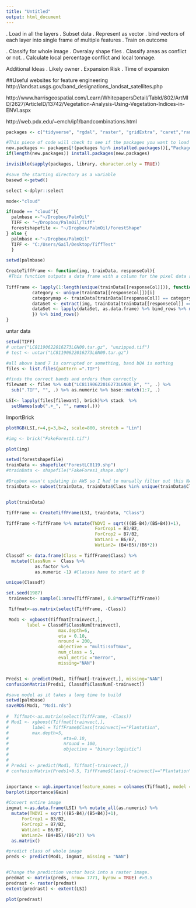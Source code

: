 ```yaml
---
title: "Untitled"
output: html_document
---
```



. Load in all the layers
. Subset data
. Represent as vector
. bind vectors of each layer into single frame of multiple features
. Train on outcome

. Classify for whole image
. Overalay shape files
. Classify areas as conflict or not.
. Calculate local percentage conflict and local tonnage.

Additional Ideas
. Likely owner
. Expansion Risk
. Time of expansion

##Useful websites for feature engineering
http://landsat.usgs.gov/band_designations_landsat_satellites.php

http://www.harrisgeospatial.com/Learn/WhitepapersDetail/TabId/802/ArtMID/2627/ArticleID/13742/Vegetation-Analysis-Using-Vegetation-Indices-in-ENVI.aspx

http://web.pdx.edu/~emch/ip1/bandcombinations.html



```r
packages <- c("tidyverse", "rgdal", "raster", "gridExtra", "caret","randomForest","xgboost", "e1071", "snow")

#This piece of code will check to see if the packages you want to load are installed if they aren't it will install them
new.packages <- packages[!(packages %in% installed.packages()[,"Package"])]
if(length(new.packages)) install.packages(new.packages)

invisible(sapply(packages, library, character.only = TRUE))

#save the starting directory as a variable
basewd <-getwd()

select <-dplyr::select

mode<-"cloud"

if(mode == "cloud"){
  palmbase <-"~/Dropbox/PalmOil"
  TIFF <- "~/Dropbox/PalmOil/Tiff"
  forestshapefile <- "~/Dropbox/PalmOil/ForestShape"
} else {
  palmbase <-"~/Dropbox/PalmOil"
  TIFF <- "C:/Users/Gail/Desktop/TiffTest"
  }

setwd(palmbase)
```


```r
CreateTiffFrame <- function(img, trainData, responseCol){
 #This function outputs a data frame with a column for the pixel data and a column for the output variable, for a stacked raster it will include a column for each band
  
TiffFrame <- lapply(1:length(unique(trainData[[responseCol]])), function(i){    
          category <- unique(trainData[[responseCol]])[i]
          categorymap <- trainData[trainData[[responseCol]] == category,]
          dataSet <- extract(img, trainData[trainData[[responseCol]] == category,] )
          dataSet <- lapply(dataSet, as.data.frame) %>% bind_rows %>% mutate( Class = category)
          }) %>% bind_rows()
}
```


untar data
```r
setwd(TIFF)
# untar("LC81190622016273LGN00.tar.gz", "unzipped.tif")
# test <- untar("LC81190622016273LGN00.tar.gz")

#all above band 7 is corrupted or something, band bQA is nothing 
files <- list.files(pattern =".TIF")

#finds the correct bands and orders them correctly
filewant <- files %>% sub("LC81190622016273LGN00_B", "", .) %>% 
  sub(".TIF", "", .) %>% as.numeric %>% base::match(1:7, .)

LSI<- lapply(files[filewant], brick)%>% stack  %>%
  setNames(sub(".+_", "", names(.))) 
```



ImportBrick
```r

plotRGB(LSI,r=4,g=3,b=2, scale=800, stretch = "Lin")

#img <- brick("FakeForest1.tif")

plot(img)

setwd(forestshapefile)
trainData <- shapefile("ForestLC8119.shp")
#trainData <- shapefile("FakeFores1_shape.shp")

#Dropbox wasn't updating in AWS so I had to manually filter out this NA
trainData <- subset(trainData, trainData$Class %in% unique(trainData$Class)[-6])


plot(trainData)
```

```r

TiffFrame <- CreateTiffFrame(LSI, trainData, "Class")

TiffFrame <-TiffFrame %>% mutate(TNDVI = sqrt(((B5-B4)/(B5+B4))+1), 
                                  ForCrop1 = B3/B2,
                                  ForCrop2 = B7/B2,
                                  WatLan1 = B6/B7,
                                  WatLan2= (B4+B5)/(B6*2))

Classdf <- data.frame(Class = TiffFrame$Class) %>% 
  mutate(ClassNum =  Class %>% 
           as.factor %>% 
           as.numeric -1) #Classes have to start at 0

unique(Classdf)

set.seed(1987)
 trainvect<- sample(1:nrow(TiffFrame), 0.8*nrow(TiffFrame))

 Tiffmat<-as.matrix(select(TiffFrame, -Class))

 Mod1 <- xgboost(Tiffmat[trainvect,],
        label = Classdf$ClassNum[trainvect],
                    max.depth=6,
                    eta = 0.10,
                    nround = 200,
                    objective = "multi:softmax",
                    num_class = 5,
                    eval_metric ="merror",
                    missing="NAN")


Preds1 <- predict(Mod1, Tiffmat[-trainvect,], missing="NAN")
confusionMatrix(Preds1, Classdf$ClassNum[-trainvect])

#save model as it takes a long time to build
setwd(palmbase)
saveRDS(Mod1, "Mod1.rds") 
 
#  Tiffmat<-as.matrix(select(TiffFrame, -Class))
# Mod1 <- xgboost(Tiffmat[trainvect,],
#         label = TiffFrame$Class[trainvect]=="Plantation",
#         max.depth=5, 
#                     eta=0.10,
#                     nround = 100, 
#                     objective = "binary:logistic")
# 
# 
# Preds1 <- predict(Mod1, Tiffmat[-trainvect,])
# confusionMatrix(Preds1>0.5, TiffFrame$Class[-trainvect]=="Plantation")


importance <- xgb.importance(feature_names = colnames(Tiffmat), model = Mod1)
barplot(importance$Gain)
```



```r

#Convert entire image
imgmat <-as.data.frame(LSI) %>% mutate_all(as.numeric) %>% 
  mutate(TNDVI = sqrt(((B5-B4)/(B5+B4))+1), 
      ForCrop1 = B3/B2,
      ForCrop2 = B7/B2,
      WatLan1 = B6/B7,
      WatLan2= (B4+B5)/(B6*2)) %>% 
  as.matrix()

#predict class of whole image
preds <- predict(Mod1, imgmat, missing = "NAN")


#Change the prediction vector back into a raster image.
predmat <- matrix(preds, nrow= 7771, byrow = TRUE) #>0.5
predrast <- raster(predmat)
extent(predrast) <- extent(LSI)

plot(predrast)

```

